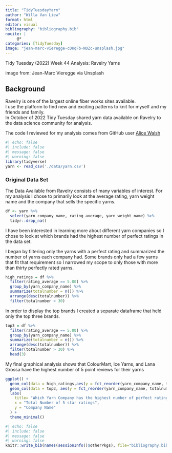 ```yaml
---
title: "TidyTuesdayYarn"
author: "Willa Van Liew"
format: html
editor: visual
bibliography: "bibliography.bib"
nocite: |
     @*
categories: [TidyTuesday]
image: "jean-marc-vieregge-cDKqFb-NOZc-unsplash.jpg"
---
```


Tidy Tuesday (2022) Week 44 Analysis: Ravelry Yarns

image from: Jean-Marc Vieregge via Unsplash

## Background

Ravelry is one of the largest online fiber works sites available. <br>I use the platform to find new and exciting patterns to knit for myself and my friends and family. <br> In October of 2022 Tidy Tuesday shared yarn data available on Ravelry to the data science community for analysis.

The code I reviewed for my analysis comes from GitHub user <a href="https://github.com/awalsh17/ravelry_yarns/blob/main/code/explore_yarn.R" target="_blank">Alice Walsh</a>

```r
#| echo: false
#| include: false
#| message: false
#| warning: false
library(tidyverse)
yarn <- read_csv('./data/yarn.csv')
```

### Original Data Set

The Data Available from Ravelry consists of many variables of interest. For my analysis I chose to primarily look at the average rating, yarn weight name and the company that sells the specific yarns.

```r
df <- yarn %>%
  select(yarn_company_name, rating_average, yarn_weight_name) %>%
  tidyr::drop_na()
```

I have been interested in learning more about different yarn companies so I chose to look at which brands had the highest number of perfect ratings in the data set.

I began by filtering only the yarns with a perfect rating and summarized the number of yarns each company had. Some brands only had a few yarns that fit that requirement so I narrowed my scope to only those with more than thirty perfectly rated yarns.

```r
high_ratings = df %>%
  filter(rating_average == 5.00) %>%
  group_by(yarn_company_name) %>%
  summarize(totalnumber = n()) %>%
  arrange(desc(totalnumber)) %>%
  filter(totalnumber > 30) 
```

In order to display the top brands I created a separate dataframe that held only the top three brands.

```r
top3 = df %>%
  filter(rating_average == 5.00) %>%
  group_by(yarn_company_name) %>%
  summarize(totalnumber = n()) %>%
  arrange(desc(totalnumber)) %>%
  filter(totalnumber > 30) %>%
  head(3)
```

My final graphical analysis shows that ColourMart, Ice Yarns, and Lana Grossa have the highest number of 5 point reviews for their yarns

```r
ggplot() +
  geom_col(data = high_ratings,aes(y = fct_reorder(yarn_company_name, totalnumber), x = totalnumber), fill = "grey") +
  geom_col(data = top3, aes(y = fct_reorder(yarn_company_name, totalnumber), x = totalnumber), fill = "darkred") +
  labs(
    title= "Which Yarn Company has the highest number of perfect ratings?",
    x = "Total Number of 5 star ratings",
    y = "Company Name"
  ) +
  theme_minimal()
```

```r
#| echo: false
#| include: false
#| message: false
#| warning: false
knitr::write_bib(names(sessionInfo()$otherPkgs), file="bibliography.bib")
```
